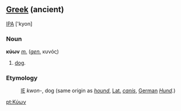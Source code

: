 == [[Greek]] (ancient) ==

[[IPA]] ['kyon]

===Noun===
'''κύων''' ''[[masculine|m.]]'' (''[[genitive|gen.]]'' κυνός)

#[[dog]].

===Etymology===
:[[Indoeuropean|IE]] ''kwon-'', dog (same origin as ''[[hound]]'', [[Latin|Lat.]] ''[[canis]]'', [[German]] ''[[Hund]]''.)

[[pt:Κύων]]
